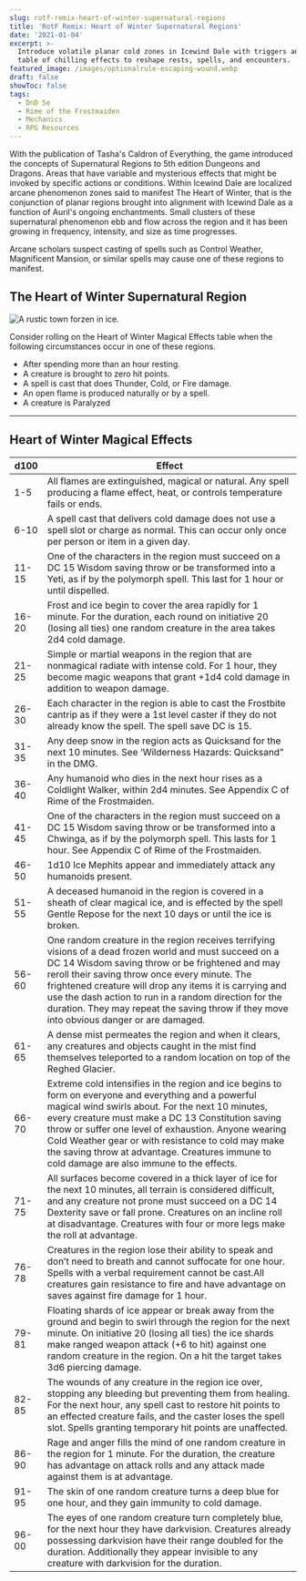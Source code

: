 ```yaml
---
slug: rotf-remix-heart-of-winter-supernatural-regions
title: 'RotF Remix: Heart of Winter Supernatural Regions'
date: '2021-01-04'
excerpt: >-
  Introduce volatile planar cold zones in Icewind Dale with triggers and a d100
  table of chilling effects to reshape rests, spells, and encounters.
featured_image: /images/optionalrule-escaping-wound.webp
draft: false
showToc: false
tags:
  - DnD 5e
  - Rime of the Frostmaiden
  - Mechanics
  - RPG Resources
---
```


With the publication of Tasha's Caldron of Everything, the game introduced the concepts of Supernatural Regions to 5th edition Dungeons and Dragons. Areas that have variable and mysterious effects that might be invoked by specific actions or conditions. Within Icewind Dale are localized arcane phenomenon zones said to manifest The Heart of Winter, that is the conjunction of planar regions brought into alignment with Icewind Dale as a function of Auril's ongoing enchantments. Small clusters of these supernatural phenomenon ebb and flow across the region and it has been growing in frequency, intensity, and size as time progresses.

Arcane scholars suspect casting of spells such as Control Weather, Magnificent Mansion, or similar spells may cause one of these regions to manifest.

## The Heart of Winter Supernatural Region

![A rustic town forzen in ice.](https://media.dndbeyond.com/compendium-images/idrotf/7Av7Gi2DxDtdzZPt/00-001.png)


Consider rolling on the Heart of Winter Magical Effects table when the following circumstances occur in one of these regions. 

  * After spending more than an hour resting.
  * A creature is brought to zero hit points.
  * A spell is cast that does Thunder, Cold, or Fire damage.
  * An open flame is produced naturally or by a spell.
  * A creature is Paralyzed

***


## Heart of Winter Magical Effects


|d100|Effect|
|--- |--- |
|1-5|All flames are extinguished, magical or natural. Any spell producing a flame effect, heat, or controls temperature fails or ends.|
|6-10|A spell cast that delivers cold damage does not use a spell slot or charge as normal. This can occur only once per person or item in a given day.|
|11-15|One of the characters in the region must succeed on a DC 15 Wisdom saving throw or be transformed into a Yeti, as if by the polymorph spell. This last for 1 hour or until dispelled.|
|16-20|Frost and ice begin to cover the area rapidly for 1 minute. For the duration, each round on initiative 20 (losing all ties) one random creature in the area takes 2d4 cold damage.|
|21-25|Simple or martial weapons in the region that are nonmagical radiate with intense cold. For 1 hour, they become magic weapons that grant +1d4 cold damage in addition to weapon damage.|
|26-30|Each character in the region is able to cast the Frostbite cantrip as if they were a 1st level caster if they do not already know the spell. The spell save DC is 15.|
|31-35|Any deep snow in the region acts as Quicksand for the next 10 minutes. See ‘Wilderness Hazards: Quicksand” in the DMG.|
|36-40|Any humanoid who dies in the next hour rises as a Coldlight Walker, within 2d4 minutes. See Appendix C of Rime of the Frostmaiden.|
|41-45|One of the characters in the region must succeed on a DC 15 Wisdom saving throw or be transformed into a Chwinga, as if by the polymorph spell. This lasts for 1 hour. See Appendix C of Rime of the Frostmaiden.|
|46-50|1d10 Ice Mephits appear and immediately attack any humanoids present.|
|51-55|A deceased humanoid in the region is covered in a sheath of clear magical ice, and is effected by the spell Gentle Repose for the next 10 days or until the ice is broken.|
|56-60|One random creature in the region receives terrifying visions of a dead frozen world and must succeed on a DC 14 Wisdom saving throw or be frightened and may reroll their saving throw once every minute. The frightened creature will drop any items it is carrying and use the dash action to run in a random direction for the duration. They may repeat the saving throw if they move into obvious danger or are damaged.|
|61-65|A dense mist permeates the region and when it clears, any creatures and objects caught in the mist find themselves teleported to a random location on top of the Reghed Glacier.|
|66-70|Extreme cold intensifies in the region and ice begins to form on everyone and everything and a powerful magical wind swirls about. For the next 10 minutes, every creature must make a DC 13 Constitution saving throw or suffer one level of exhaustion. Anyone wearing Cold Weather gear or with resistance to cold may make the saving throw at advantage. Creatures immune to cold damage are also immune to the effects.|
|71-75|All surfaces become covered in a thick layer of ice for the next 10 minutes, all terrain is considered difficult, and any creature not prone must succeed on a DC 14 Dexterity save or fall prone. Creatures on an incline roll at disadvantage. Creatures with four or more legs make the roll at advantage.|
| 76-78 |Creatures in the region lose their ability to speak and don’t need to breath and cannot suffocate for one hour. Spells with a verbal requirement cannot be cast.All creatures gain resistance to fire and have advantage on saves against fire damage for 1 hour.|
| 79-81 |Floating shards of ice appear or break away from the ground and begin to swirl through the region for the next minute. On initiative 20 (losing all ties) the ice shards make ranged weapon attack (+6 to hit) against one random creature in the region. On a hit the target takes 3d6 piercing damage.|
|82-85|The wounds of any creature in the region ice over, stopping any bleeding but preventing them from healing. For the next hour, any spell cast to restore hit points to an effected creature fails, and the caster loses the spell slot. Spells granting temporary hit points are unaffected.|
|86-90|Rage and anger fills the mind of one random creature in the region for 1 minute. For the duration, the creature has advantage on attack rolls and any attack made against them is at advantage.|
|91-95|The skin of one random creature turns a deep blue for one hour, and they gain immunity to cold damage.|
|96-00|The eyes of one random creature turn completely blue, for the next hour they have darkvision. Creatures already possessing darkvision have their range doubled for the duration. Additionally they appear invisible to any creature with darkvision for the duration.|
